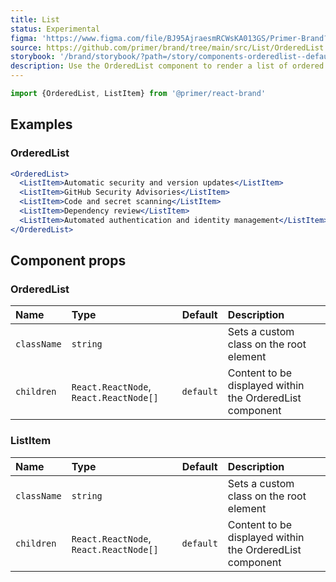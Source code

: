 ```yaml
---
title: List
status: Experimental
figma: 'https://www.figma.com/file/BJ95AjraesmRCWsKA013GS/Primer-Brand?node-id=354%3A9513'
source: https://github.com/primer/brand/tree/main/src/List/OrderedList.tsx
storybook: '/brand/storybook/?path=/story/components-orderedlist--default'
description: Use the OrderedList component to render a list of ordered items.
---
```


```js
import {OrderedList, ListItem} from '@primer/react-brand'
```

## Examples

### OrderedList

```jsx live
<OrderedList>
  <ListItem>Automatic security and version updates</ListItem>
  <ListItem>GitHub Security Advisories</ListItem>
  <ListItem>Code and secret scanning</ListItem>
  <ListItem>Dependency review</ListItem>
  <ListItem>Automated authentication and identity management</ListItem>
</OrderedList>
```

## Component props

### OrderedList

| Name        | Type                                   |  Default  | Description                                              |
| :---------- | :------------------------------------- | :-------: | :------------------------------------------------------- |
| `className` | `string`                               |           | Sets a custom class on the root element                  |
| `children`  | `React.ReactNode`, `React.ReactNode[]` | `default` | Content to be displayed within the OrderedList component |

### ListItem

| Name        | Type                                   |  Default  | Description                                              |
| :---------- | :------------------------------------- | :-------: | :------------------------------------------------------- |
| `className` | `string`                               |           | Sets a custom class on the root element                  |
| `children`  | `React.ReactNode`, `React.ReactNode[]` | `default` | Content to be displayed within the OrderedList component |

